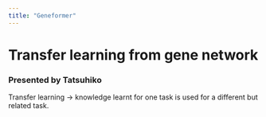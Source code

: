 ```yaml
---
title: "Geneformer"
---
```


# Transfer learning from gene network

### Presented by Tatsuhiko

Transfer learning $\rightarrow$ knowledge learnt for one task is used for a different but related task.


